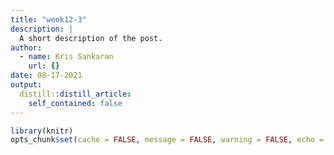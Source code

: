 ```yaml
---
title: "week12-3"
description: |
  A short description of the post.
author:
  - name: Kris Sankaran
    url: {}
date: 08-17-2021
output:
  distill::distill_article:
    self_contained: false
---
```


```r
library(knitr)
opts_chunk$set(cache = FALSE, message = FALSE, warning = FALSE, echo = TRUE)
```


